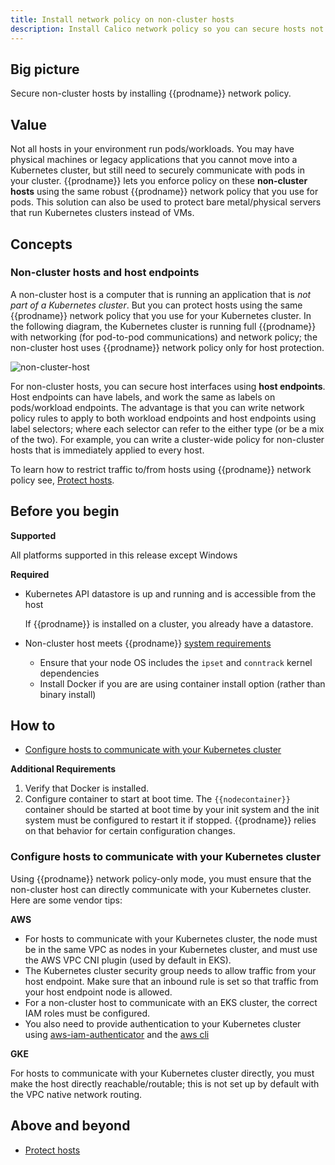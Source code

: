 ```yaml
---
title: Install network policy on non-cluster hosts
description: Install Calico network policy so you can secure hosts not in a cluster.
---
```





## Big picture

Secure non-cluster hosts by installing {{prodname}} network policy.

## Value

Not all hosts in your environment run pods/workloads. You may have physical machines or legacy applications that you cannot move into a Kubernetes cluster, but still need to securely communicate with pods in your cluster. {{prodname}} lets you enforce policy on these **non-cluster hosts** using the same robust {{prodname}} network policy that you use for pods. This solution can also be used to protect bare metal/physical servers that run Kubernetes clusters instead of VMs.

## Concepts

### Non-cluster hosts and host endpoints

A non-cluster host is a computer that is running an application that is _not part of a Kubernetes cluster_. But you can protect hosts using the same {{prodname}} network policy that you use for your Kubernetes cluster. In the following diagram, the Kubernetes cluster is running full {{prodname}} with networking (for pod-to-pod communications) and network policy; the non-cluster host uses {{prodname}} network policy only for host protection.

![non-cluster-host](/img/calico-enterprise/3.14/non-cluster-host.png)

For non-cluster hosts, you can secure host interfaces using **host endpoints**. Host endpoints can have labels, and work the same as labels on pods/workload endpoints. The advantage is that you can write network policy rules to apply to both workload endpoints and host endpoints using label selectors; where each selector can refer to the either type (or be a mix of the two). For example, you can write a cluster-wide policy for non-cluster hosts that is immediately applied to every host.

To learn how to restrict traffic to/from hosts using {{prodname}} network policy see, [Protect hosts](../../network-policy/hosts/protect-hosts.mdx).

## Before you begin

**Supported**

All platforms supported in this release except Windows

**Required**

- Kubernetes API datastore is up and running and is accessible from the host

  If {{prodname}} is installed on a cluster, you already have a datastore.

- Non-cluster host meets {{prodname}} [system requirements](about.mdx)
  - Ensure that your node OS includes the `ipset` and `conntrack` kernel dependencies
  - Install Docker if you are are using container install option (rather than binary install)

## How to

- [Configure hosts to communicate with your Kubernetes cluster](#configure-hosts-to-communicate-with-your-kubernetes-cluster)

<Tabs>
<TabItem label="Binary install" value="Binary install-0">

<NonClusterBinaryInstall />

</TabItem>
<TabItem label="Container install" value="Container install-1">

**Additional Requirements**

1. Verify that Docker is installed.
1. Configure container to start at boot time.
   The `{{nodecontainer}}` container should be started at boot time by your init system and the init system must be configured to restart it if stopped. {{prodname}} relies on that behavior for certain configuration changes.

<DockerContainerService />

</TabItem>
  </Tabs>

### Configure hosts to communicate with your Kubernetes cluster

Using {{prodname}} network policy-only mode, you must ensure that the non-cluster host can directly communicate with your Kubernetes cluster. Here are some vendor tips:

**AWS**

- For hosts to communicate with your Kubernetes cluster, the node must be in the same VPC as nodes in your Kubernetes cluster, and must use the AWS VPC CNI plugin (used by default in EKS).
- The Kubernetes cluster security group needs to allow traffic from your host endpoint. Make sure that an inbound rule is set so that traffic from your host endpoint node is allowed.
- For a non-cluster host to communicate with an EKS cluster, the correct IAM roles must be configured.
- You also need to provide authentication to your Kubernetes cluster using [aws-iam-authenticator](https://docs.aws.amazon.com/eks/latest/userguide/install-aws-iam-authenticator.html) and the [aws cli](https://docs.aws.amazon.com/cli/latest/userguide/cli-chap-install.html)

**GKE**

For hosts to communicate with your Kubernetes cluster directly, you must make the host directly reachable/routable; this is not set up by default with the VPC native network routing.

## Above and beyond

- [Protect hosts](../../network-policy/hosts/protect-hosts.mdx)
